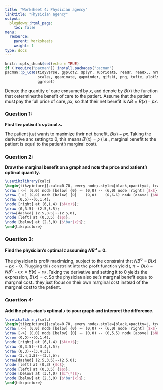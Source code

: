 ```yaml
---
title: "Worksheet 4: Physician agency"
linktitle: "Physician agency"
output:
  blogdown::html_page:
    toc: false
menu:
  resource:
    parent: Worksheets
    weight: 1
type: docs
---
```


```r
knitr::opts_chunk$set(echo = TRUE)
if (!require("pacman")) install.packages("pacman")
pacman::p_load(tidyverse, ggplot2, dplyr, lubridate, readr, readxl, hrbrthemes,
               scales, gganimate, gapminder, gifski, png, tufte, plotly, OECD,
               ggrepel)

```


Denote the quantity of care consumed by $x$, and denote by $B(x)$ the function that determinesthe benefit of care to the patient. Assume that the patient must pay the full price of care, $px$,  so that their net benefit is $NB=B(x)−px$.  


### Question 1:
**Find the patient’s optimal $x$.**


The patient just wants to maximize their net benefit, $B(x) - px$. Taking the derivative and setting to 0, this means $B'(x) = p$ (i.e., marginal benefit to the patient is equal to the patient's marginal cost).


### Question 2:
**Draw the marginal benefit on a graph and note the price and patient's optimal quantity.**


```tikz
\usetikzlibrary{calc}
\begin{tikzpicture}[scale=0.70, every node/.style={black,opacity=1, transform shape}]
\draw [->] (0,0) node [below] {0} -- (0,0) -- (6,0) node [right] {$x$};
\draw [->] (0,0) node [below] {0} -- (0,0) -- (0,5.5) node [above] {$NB$};
\draw (0,5)--(6,1.4);
\node [right] at (6,1.4) {$b(x)$};
\draw (0,3.5)--(2.5,3.5);
\draw[dashed] (2.5,3.5)--(2.5,0);
\node [left] at (0,3.5) {$p$};
\node [below] at (2.5,0) {$\bar{x}$};
\end{tikzpicture}
```


### Question 3:
**Find the physician's optimal $x$ assuming $NB^{0}=0$.**


The physician is profit maximizing, subject to the constraint that $NB^{0}=B(x) - px=0$. Plugging this constraint into the profit function yields, $\pi = B(x) - NB^{0} - cx = B(x) - cx$. Taking the derivative and setting it to 0 yields the expression, $B'(x)=c$. So the physician also set's marginal benefit equal to marginal cost...they just focus on their own marginal cost instead of the marginal cost to the patient.


### Question 4:
**Add the physician's optimal $x$ to your graph and interpret the difference.**


```tikz
\usetikzlibrary{calc}
\begin{tikzpicture}[scale=0.70, every node/.style={black,opacity=1, transform shape}]
\draw [->] (0,0) node [below] {0} -- (0,0) -- (6,0) node [right] {$x$};
\draw [->] (0,0) node [below] {0} -- (0,0) -- (0,5.5) node [above] {$NB$};
\draw (0,5)--(6,1.4);
\node [right] at (6,1.4) {$b(x)$};
\draw (0,3.5)--(3.4,3.5);
\draw (0,3)--(3.4,3);
\draw (3.4,3.5)--(3.4,0);
\draw[dashed] (2.5,3.5)--(2.5,0);
\node [left] at (0,3) {$c$};
\node [left] at (0,3.5) {$p$};
\node [below] at (3.4,0) {$x^{*}$};
\node [below] at (2.5,0) {$\bar{x}$};
\end{tikzpicture}
```
